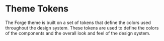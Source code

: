 
<Meta title="Design Tokens/Theme" />

# Theme Tokens

The Forge theme is built on a set of tokens that define the colors used throughout the design system. These tokens are used to
define the colors of the components and the overall look and feel of the design system.

<ColorPalette>
  <ColorItem
    title="Surface Background"
    subtitle="Use this color for the background behind a surface."
    colors={{
      'Surface Dim': 'var(--forge-theme-surface-dim)',
    }}
  />
  <ColorItem
    title="Surface"
    subtitle='Use this color for the background of a surface.'
    colors={{
      'Surface': 'var(--forge-theme-surface)',
    }}
  />
  <ColorItem
    title="Surface Floating"
    subtitle="Use these colors for the background of floating surfaces."
    colors={{
      'Surface Bright': 'var(--forge-theme-surface-bright)',
      'Surface Inverse': 'var(--forge-theme-surface-inverse)',
    }}
  />
  <ColorItem
    title="Surface Container"
    colors={{
      'Surface Container': 'var(--forge-theme-surface-container)',
      'Surface Container Minimum': 'var(--forge-theme-surface-container-minimum)',
      'Surface Container Low': 'var(--forge-theme-surface-container-low)',
      'Surface Container Medium': 'var(--forge-theme-surface-container-medium)',
      'Surface Container High': 'var(--forge-theme-surface-container-high)',
    }}
  />
  <ColorItem 
    title="Brand" 
    colors={{ Brand: 'var(--forge-theme-brand)' }} 
  />
  <ColorItem 
    title="Primary" 
    colors={{ Primary: 'var(--forge-theme-primary)' }} 
  />
  <ColorItem 
    title="theme.color.secondary" 
    subtitle="Ocean" 
    colors={{ DodgerBlue: '#1EA7FD' }} 
  />
  <ColorItem
    title="theme.color.positive"
    subtitle="Green"
    colors={{
      Apple: 'rgba(102,191,60,1)',
      Apple80: 'rgba(102,191,60,.8)',
      Apple60: 'rgba(102,191,60,.6)',
      Apple30: 'rgba(102,191,60,.3)',
    }}
  />
</ColorPalette>
